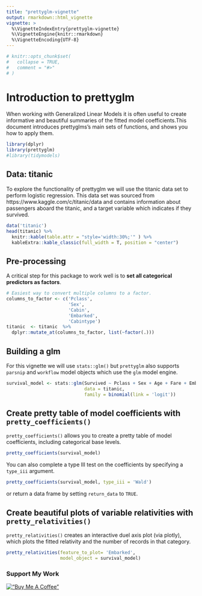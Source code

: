 ```yaml
---
title: "prettyglm-vignette"
output: rmarkdown::html_vignette
vignette: >
  %\VignetteIndexEntry{prettyglm-vignette}
  %\VignetteEngine{knitr::rmarkdown}
  %\VignetteEncoding{UTF-8}
---
```


```r
# knitr::opts_chunk$set(
#   collapse = TRUE,
#   comment = "#>"
# )
```

# Introduction to prettyglm

When working with Generalized Linear Models it is often useful to create informative and beautiful summaries of the fitted model coefficients.This document introduces prettyglms’s main sets of functions, and shows you how to apply them.

```r
library(dplyr)
library(prettyglm)
#library(tidymodels)
```

## Data: titanic

To explore the functionality of prettyglm we will use the titanic data set to perform logistic regression. This data set was sourced from https://www.kaggle.com/c/titanic/data and contains information about passengers aboard the titanic, and a target variable which indicates if they survived. 

```r
data('titanic')
head(titanic) %>%
  knitr::kable(table.attr = "style='width:30%;'" ) %>% 
  kableExtra::kable_classic(full_width = T, position = "center")
```

## Pre-processing

A critical step for this package to work well is to **set all categorical predictors as factors**.

```r
# Easiest way to convert multiple columns to a factor.
columns_to_factor <- c('Pclass',
                       'Sex',
                       'Cabin', 
                       'Embarked',
                       'Cabintype')
titanic  <- titanic  %>%
  dplyr::mutate_at(columns_to_factor, list(~factor(.)))
```


## Building a glm

For this vignette we will use `stats::glm()` but `prettyglm`  also supports `parsnip` and `workflow` model objects which use the `glm` model engine.

```r
survival_model <- stats::glm(Survived ~ Pclass + Sex + Age + Fare + Embarked + SibSp + Parch + Cabintype, 
                             data = titanic, 
                             family = binomial(link = 'logit'))
```


## Create pretty table of model coefficients with `pretty_coefficients()`

`pretty_coefficients()` allows you to create a pretty table of model coefficients, including categorical base levels.

```r
pretty_coefficients(survival_model)
```

You can also complete a type III test on the coefficients by specifying a `type_iii` argument.

```r
pretty_coefficients(survival_model, type_iii = 'Wald')
```

or return a data frame by setting `return_data` to `TRUE`.


## Create beautiful plots of variable relativities with `pretty_relativities()`

`pretty_relativities()` creates an interactive duel axis plot (via plotly), which plots the fitted relativity and the number of records in that category.


```r
pretty_relativities(feature_to_plot= 'Embarked',
                    model_object = survival_model)
```


### Support My Work

[!["Buy Me A Coffee"](https://www.buymeacoffee.com/assets/img/custom_images/orange_img.png)](https://www.buymeacoffee.com/tictap)


<!-- ## Building a tidymodel -->

<!-- ### parsnip model object -->

<!-- ```{r build tidymodel} -->
<!-- # parsnip model -->
<!-- pasnip_model <- linear_reg() %>% -->
<!--   set_engine("lm") %>% -->
<!--   fit(Survived ~ Pclass + Sex + Age + Fare + Embarked + SibSp + Parch + Cabintype, data = titanic) -->
<!-- ``` -->


<!-- ### workflow model  -->

<!-- ```{r workflow} -->
<!-- # workflow object -->
<!-- titanic$Survived <- as.factor(titanic$Survived) -->
<!-- model_recipe <- recipe(Survived ~ Pclass + Sex + Age + Fare + Embarked + SibSp + Parch + Cabintype, data = titanic) -->

<!-- Model_type <- logistic_reg()  %>% -->
<!--   set_engine("glm") %>% -->
<!--   set_mode("classification") -->

<!-- tidy_workflow <- workflow() %>% -->
<!--   add_recipe(model_recipe) %>% -->
<!--   add_model(Model_type) %>% -->
<!--   fit(titanic) -->
<!-- ``` -->




